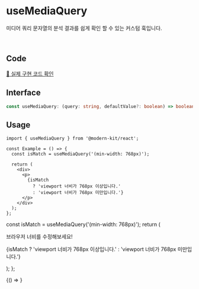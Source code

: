 
# useMediaQuery

미디어 쿼리 문자열의 분석 결과를 쉽게 확인 할 수 있는 커스텀 훅입니다. 

<br />

## Code
[🔗 실제 구현 코드 확인](https://github.com/modern-agile-team/modern-kit/blob/main/packages/react/src/hooks/useMediaQuery/index.ts)

## Interface
```ts title="typescript"
const useMediaQuery: (query: string, defaultValue?: boolean) => boolean
```

## Usage
```tsx title="typescript"
import { useMediaQuery } from '@modern-kit/react';

const Example = () => {
  const isMatch = useMediaQuery('(min-width: 768px)');

  return (
    <div>
      <p>
        {isMatch
          ? 'viewport 너비가 768px 이상입니다.'
          : 'viewport 너비가 768px 미만입니다.'}
      </p>
    </div>
  );
};
```

  const isMatch = useMediaQuery('(min-width: 768px)');
  return (
    <div>
      <p>브라우저 너비를 수정해보세요!</p>
      <p>
        {isMatch
          ? 'viewport 너비가 768px 이상입니다.'
          : 'viewport 너비가 768px 미만입니다.'}
      </p>
    </div>
  );
};


<BrowserOnly>
  {() => <Example />}
</BrowserOnly>